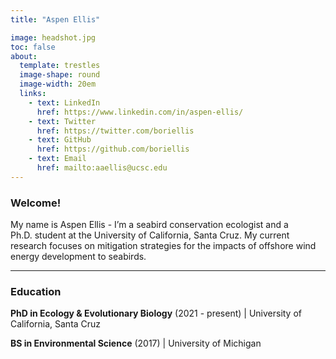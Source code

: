 ```yaml
---
title: "Aspen Ellis"

image: headshot.jpg
toc: false
about: 
  template: trestles
  image-shape: round
  image-width: 20em
  links:
    - text: LinkedIn
      href: https://www.linkedin.com/in/aspen-ellis/
    - text: Twitter
      href: https://twitter.com/boriellis
    - text: GitHub
      href: https://github.com/boriellis
    - text: Email
      href: mailto:aaellis@ucsc.edu
---
```


### Welcome!

My name is Aspen Ellis - I'm a seabird conservation ecologist and a Ph.D. student at the University of California, Santa Cruz. My current research focuses on mitigation strategies for the impacts of offshore wind energy development to seabirds.

------------------------------------------------------------------------

### Education

**PhD in Ecology & Evolutionary Biology** (2021 - present) \| University of California, Santa Cruz

**BS in Environmental Science** (2017) \| University of Michigan
